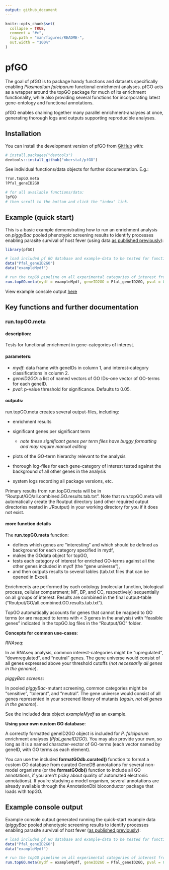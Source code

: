 ```yaml
---
output: github_document
---
```


<!-- README.md is generated from README.Rmd. Please edit that file -->

```r
knitr::opts_chunk$set(
  collapse = TRUE,
  comment = "#>",
  fig.path = "man/figures/README-",
  out.width = "100%"
)
```

# pfGO

<!-- badges: start -->
<!-- badges: end -->

The goal of pfGO is to package handy functions and datasets specifically enabling *Plasmodium falciparum* functional enrichment analyses. pfGO acts as a wrapper around the topGO package for much of its enrichment functionality, while also providing several functions for incorporating latest gene-ontology and functional annotations.

pfGO enables chaining together many parallel enrichment-analyses at once, generating thorough logs and outputs supporting reproducible analyses.


## Installation

You can install the development version of pfGO from [GitHub](https://github.com/) with:

``` r
# install.packages("devtools")
devtools::install_github("oberstal/pfGO")
```

See individual functions/data objects for further documentation. E.g.:
``` r 
?run.topGO.meta
?Pfal_geneID2GO

# for all available functions/data:
?pfGO
# then scroll to the bottom and click the "index" link.
```

## Example (quick start)

This is a basic example demonstrating how to run an enrichment analysis on *piggyBac* pooled phenotypic screening results to identify processes enabling parasite survival of host fever (using data [as published previously](https://doi.org/10.1038/s41467-021-24814-1)):

```r
library(pfGO)
```

```r
# load included pf GO database and example-data to be tested for functional enrichment
data("Pfal_geneID2GO")
data("exampleMydf")

# run the topGO pipeline on all experimental categories of interest from exampleMydf
run.topGO.meta(mydf = exampleMydf, geneID2GO = Pfal_geneID2GO, pval = 0.05)

```
View example console output [here](#example-console-output)


## Key functions and further documentation

### run.topGO.meta

#### description:
Tests for functional enrichment in gene-categories of interest.

#### parameters:
  
  * *mydf*:	data frame with geneIDs in column 1, and interest-category classifications in column 2.
  * *geneID2GO*:	a list of named vectors of GO IDs--one vector of GO-terms for each geneID.
  * *pval*:	p-value threshold for significance. Defaults to 0.05.

#### outputs:
run.topGO.meta creates several output-files, including:

  * enrichment results
  * significant genes per significant term
    
    * *note these significant genes per term files have buggy formatting and may require manual editing*
    
  * plots of the GO-term hierarchy relevant to the analysis
  * thorough log-files for each gene-category of interest tested against the background of all other genes in the analysis
  * system logs recording all package versions, etc.

Primary results from run.topGO.meta will be in "Routput/GO/all.combined.GO.results.tab.txt". Note that run.topGO.meta will automatically create the Routput directory (and other required output directories nested in ./Routput) in your working directory for you if it does not exist.


#### more function details
The **run.topGO.meta** function:

  * defines which genes are "interesting" and which should be defined as background for each category specified in mydf,
  * makes the GOdata object for topGO,
  * tests each category of interest for enriched GO-terms against all the other genes included in mydf (the "gene universe"),
  * and then outputs results to several tables (tab.txt files that can be opened in Excel).

Enrichments are performed by each ontology (molecular function, biological process, cellular compartment; MF, BP, and CC, respectively) sequentially on all groups of interest. Results are combined in the final output-table ("Routput/GO/all.combined.GO.results.tab.txt").



TopGO automatically accounts for genes that cannot be mapped to GO terms (or are mapped to terms with < 3 genes in the analysis) with "feasible genes" indicated in the topGO.log files in the "Routput/GO" folder.


**Concepts for common use-cases**:

*RNAseq*:

In an RNAseq analysis, common interest-categories might be "upregulated", "downregulated", and "neutral" genes. The gene universe would consist of all genes expressed above your threshold cutoffs (*not necessarily all genes in the genome*).

*piggyBac screens*:

In pooled *piggyBac*-mutant screening, common categories might be "sensitive", "tolerant", and "neutral". The gene universe would consist of all genes represented in your screened library of mutants (*again, not all genes in the genome*).

See the included data object *exampleMydf* as an example.


**Using your own custom GO database**:

A correctly formatted geneID2GO object is included for *P. falciparum* enrichment analyses (*Pfal_geneID2GO*). You may also provide your own, so long as it is a named character-vector of GO-terms (each vector named by geneID, with GO terms as each element).

You can use the included **formatGOdb.curated()** function to format a custom GO database from curated GeneDB annotations for several non-model organisms (or the **formatGOdb()** function to include all GO annotations, if you aren't picky about quality of automated electronic annotations). If you're studying a model organism, several annotations are already available through the AnnotationDbi bioconductor package that loads with topGO.

<!-- @seealso [topGO::topGO()] -->

<a id="example-console-output"></a>

## Example console output

Example console output generated running the quick-start example data (*piggyBac* pooled phenotypic screening results to identify processes enabling parasite survival of host fever ([as published previously](https://doi.org/10.1038/s41467-021-24814-1)):

```r
# load included pf GO database and example-data to be tested for functional enrichment
data("Pfal_geneID2GO")
data("exampleMydf")

# run the topGO pipeline on all experimental categories of interest from exampleMydf
run.topGO.meta(mydf = exampleMydf, geneID2GO = Pfal_geneID2GO, pval = 0.05)

```
